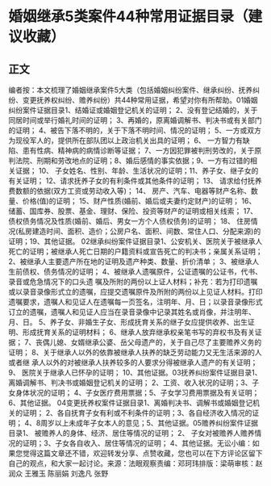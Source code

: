 # 婚姻继承5类案件44种常用证据目录（建议收藏）
## 正文
编者按：本文梳理了婚姻继承案件5大类（包括婚姻纠纷案件、继承纠纷、抚养纠纷、变更抚养权纠纷、赡养纠纷）共44种常用证据，希望对你有所帮助。01婚姻纠纷案件证据目录1、结婚证或婚姻登记机关的证明；  2、没有登记结婚的，关于同居时间或举行婚礼时间的证明；  3、再婚的，原离婚调解书、判决书或有关部门的证明；   4、被告下落不明的，关于下落不明时间、情况的证明；   5、一方或双方为现役军人的，提供所在部队团以上政治机关出具的证明； 6、 一方智力有缺陷、患有性病、精神病的病情诊断等证据；   7、一方因犯罪被判刑劳改的，关于原判法院、刑期和劳改地点的证明；8、婚后感情的事实依据；9、一方有过错的相关证据； 10、 子女姓名、性别、年龄、生活状况的证明；11、养子女、继子女的有关证明； 12、请求抚养子女的有利条件或其他条件的证明；   13、 请求给付抚养费数额的依据(双方工资或劳动收入等)；  14、 房产、汽车、电器等财产名称、数量、价格(值)的证明；  15、财产性质(婚前、婚后或夫妻约定财产)的证明；   16、储蓄、国库券、股票、基金、理财、保险、投资等财产的证明或相关线索；   17、债权债务情况及性质(婚前、婚后、男女一方个人债权债务)的证明；   18、 住房情况(私房建造时间、面积、造价；公房户名、面积、间数、常住人口、分配来源)的证明；19、其他证据。 02继承纠纷案件证据目录1、公安机关、医院关于被继承人死亡的证明；被继承人死亡日期的户籍资料或宣告死亡的判决书；亲属关系证明；  2、被继承人主要遗产所在地的证明及遗产种类、数量、折价清单；  3、被继承人生前债权、债务情况的证明； 4、被继承人遗嘱原件，公证遗嘱的公证书，代书、录音或危急情况下的口头遗 嘱及所附的两份以上证人材料；补充：若为打印遗嘱或以录音录像形式立的遗嘱，应提交遗嘱原件及所附的两份以上见证人材料。打印遗嘱要求，遗嘱人和见证人在遗嘱每一页签名，注明年、月、日；以录音录像形式订立的遗嘱，遗嘱人和见证人应当在录音录像中记录其姓名或肖像，并注明年、月、日。  5、养子女、非婚生子女、形成抚育关系的继子女应提供收养、出生证明、形成抚育关系的证明材料；   6、继承人放弃继承权亲笔书写的弃权书及有关证据； 7、丧偶儿媳、女婿继承公婆、岳父母遗产的，关于自己尽了主要赡养义务的证明； 8、关于继承人以外的依靠被继承人扶养的缺乏劳动能力又无生活来源的人或者继 承人以外的对被继承人扶养较多的人要求分得被继承人遗产的有关证明；   9、 医院关于继承人已怀孕的证明； 10、其他证据。03抚养纠纷案件证据目录1、离婚调解书、判决书或婚姻登记机关的证明；   2、工资、收入状况的证明；3、子女身体状况的证明； 4、子女医疗费用票据；5、子女学习费用票据及有关证明； 6、其他证据。 04变更抚养权案件证据目录1、离婚判决书、调解书或婚姻登记机关的证明；   2、各自抚育子女有利或不利条件的证明；3、各自经济收入情况的证明；   4、8周岁以上未成年子女本人的意见；5、其他证据。05赡养纠纷案件证据目录1、 被赡养人的身体、经济、居住等情况的证明；   2、 子女对被赡养人赡养情况的证明；3、子女各自收入、居住等情况的证明； 4、其他证据。无讼小编：如果您觉得这篇文章还不错，欢迎转发分享、点赞收藏，您也可以在下方评论区留下自己的观点，和大家一起讨论。来源：法眼观察责编：邓珂玮排版：梁萌审核：赵润众 王雅玉 陈丽娟 刘逸凡 张野